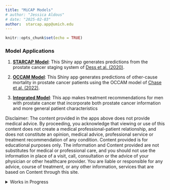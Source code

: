 ```yaml
---
title: "MiCAP Models"
# author: "Jessica Aldous"
# date: "2025-02-03"
author:  starcap.app@umich.edu
---
```


```r
knitr::opts_chunk$set(echo = TRUE)
```

[Decipher]:https://jcaldous.shinyapps.io/app_decipher_jca/ 
[STARCAP]: https://umich-biostatistics.shinyapps.io/star-cap/
[OCCAM]: https://umich-biostatistics.shinyapps.io/occam/
[Integrated Model]: https://elizabethchase.shinyapps.io/Integrated_App/ 

[OCCAM Paper]:https://elizabethchase.github.io/files/chase_occam.pdf
[STARCAp Paper]:https://pubmed.ncbi.nlm.nih.gov/33090219/

### Model Applications
1. [**STARCAP Model**][STARCAP]: This Shiny app generates predictions from the prostate cancer staging system of [Dess et al. (2020)][STARCAp Paper].

2. [**OCCAM Model**][OCCAM]: This Shiny app generates predictions of other-cause mortality in prostate cancer patients using the OCCAM model of [Chase et al. (2022)][OCCAM Paper]. 
  
3. [**Integrated Model**][Integrated Model]: This app makes treatment recommendations for men with prostate cancer that incorporate both prostate cancer information and more general patient characteristics
 

Disclaimer: The content provided in the apps above does not provide medical advice. By proceeding, you acknowledge that viewing or use of this content does not create a medical professional-patient relationship, and does not constitute an opinion, medical advice, professional service or treatment recommendation of any condition. Content provided is for educational purposes only. The information and Content provided are not substitutes for medical or professional care, and you should not use the information in place of a visit, call, consultation or the advice of your physician or other healthcare provider. You are liable or responsible for any advice, course of treatment, or any other information, services that are based on Content through this site.


<details>
  <summary>Works in Progress</summary>
  1. [Integrated Model with Decipher][Decipher]: This application is a preliminary model which makes treatment recommendations for men with prostate cancer that incorporate both prostate cancer information, decipher genomic scores, and more general patient characteristics.

</details>




